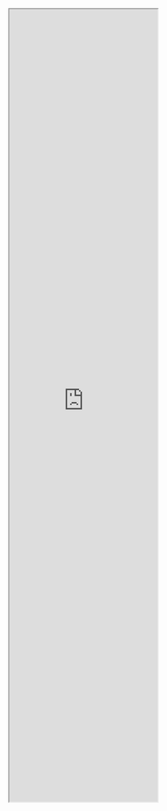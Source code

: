 
<iframe
  src="https://flared-public.flare.io/mintlify/firework-v2-swagger/index.html"
  class="w-full"
  style="height: 100rem"
/>
